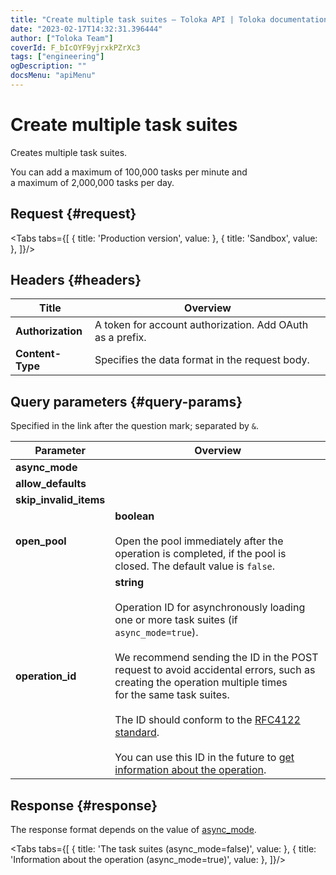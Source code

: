 ```yaml
---
title: "Create multiple task suites — Toloka API | Toloka documentation"
date: "2023-02-17T14:32:31.396444"
author: ["Toloka Team"]
coverId: F_bIcOYF9yjrxkPZrXc3
tags: ["engineering"]
ogDescription: ""
docsMenu: "apiMenu"
---
```



# Create multiple task suites

<Announce/>

Creates multiple task suites.

<Note mode="restriction" title="Restriction">

You can add a maximum of 100,000 tasks per minute and a maximum of 2,000,000 tasks per day.

</Note>

## Request {#request}

<Tabs tabs={[
  { title: 'Production version', value: <CreateTaskSuiteBatchList1/> },
  { title: 'Sandbox', value: <CreateTaskSuiteBatchList2/> },
]}/>

## Headers {#headers}

Title | Overview
----- | -----
**Authorization** | A token for account authorization. Add OAuth as a prefix. ||
**Content-Type** | Specifies the data format in the request body.

## Query parameters {#query-params}

Specified in the link after the question mark; separated by `&`.

Parameter | Overview
----- | -----
**async_mode** | <CreateTaskSuiteBatchTable1/>
**allow_defaults** | <CreateTaskSuiteBatchTable2/>
**skip_invalid_items** | <CreateTaskSuiteBatchTable3/>
**open_pool** | **boolean**<br/><br/>Open the pool immediately after the operation is completed, if the pool is closed. The default value is `false`.
**operation_id** | **string**<br/><br/>Operation ID for asynchronously loading one or more task suites (if `async_mode=true`).<br/><br/>We recommend sending the ID in the POST request to avoid accidental errors, such as creating the operation multiple times for the same task suites.<br/><br/>The ID should conform to the [RFC4122 standard](https://tools.ietf.org/html/rfc4122).<br/><br/>You can use this ID in the future to [get information about the operation](/docs-new/api/operations).

## Response {#response}

The response format depends on the value of [async_mode](#async_mode).

<Tabs tabs={[
  { title: 'The task suites (async_mode=false)', value: <CreateTaskSuiteBatchList3/> },
  { title: 'Information about the operation (async_mode=true)', value: <CreateTaskSuiteBatchList4/> },
]}/>

<ContactGuideSupport/>